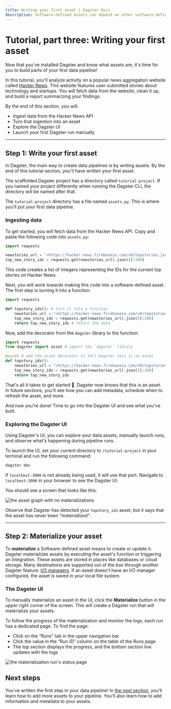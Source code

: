 ```yaml
---
title: Writing your first asset | Dagster Docs
description: Software-defined assets can depend on other software-defined assets
---
```


# Tutorial, part three: Writing your first asset

Now that you've installed Dagster and know what assets are, it's time for you to build parts of your first data pipeline!

In this tutorial, you'll analyze activity on a popular news aggregation website called [Hacker News](https://news.ycombinator.com/). This website features user-submitted stories about technology and startups. You will fetch data from the website, clean it up, and build a report summarizing your findings.

By the end of this section, you will:

- Ingest data from the Hacker News API
- Turn that ingestion into an asset
- Explore the Dagster UI
- Launch your first Dagster run manually

---

## Step 1: Write your first asset

In Dagster, the main way to create data pipelines is by writing assets. By the end of this tutorial section, you'll have written your first asset.

The scaffolded Dagster project has a directory called `tutorial-project`. If you named your project differently when running the Dagster CLI, the directory will be named after that.

The `tutorial-project` directory has a file named `assets.py`. This is where you'll put your first data pipeline.

### Ingesting data

To get started, you will fetch data from the Hacker News API. Copy and paste the following code into `assets.py`:

```python
import requests

newstories_url = "<https://hacker-news.firebaseio.com/v0/topstories.json>"
top_new_story_ids = requests.get(newstories_url).json()[:100]
```

This code creates a list of integers representing the IDs for the current top stories on Hacker News.

Next, you will work towards making this code into a software-defined asset. The first step is turning it into a function:

```python
import requests

def topstory_ids(): # turn it into a function
    newstories_url = "<https://hacker-news.firebaseio.com/v0/topstories.json>"
    top_new_story_ids = requests.get(newstories_url).json()[:100]
    return top_new_story_ids # return the data
```

Now, add the <PyObject module="dagster" object="asset" displayText="@asset"/> decorator from the `dagster` library to the function:

```python
import requests
from dagster import asset # import the `dagster` library

@asset # add the asset decorator to tell Dagster this is an asset
def topstory_ids():
    newstories_url = "<https://hacker-news.firebaseio.com/v0/topstories.json>"
    top_new_story_ids = requests.get(newstories_url).json()[:100]
    return top_new_story_ids
```

That's all it takes to get started 🎉. Dagster now knows that this is an asset. In future sections, you'll see how you can add metadata, schedule when to refresh the asset, and more.

And now you're done! Time to go into the Dagster UI and see what you've built.

### Exploring the Dagster UI

Using Dagster's UI, you can explore your data assets, manually launch runs, and observe what's happening during pipeline runs.

To launch the UI, set your current directory to `/tutorial-project` in your terminal and run the following command:

```bash
dagster dev
```

If `localhost:3000` is not already being used, it will use that port. Navigate to `localhost:3000` in your browser to see the Dagster UI.

You should see a screen that looks like this:

<Image
alt="the asset graph with no materializations"
src="/images/tutorial/default-ui.png"
width={1392}
height={1167}
/>

Observe that Dagster has detected your `topstory_ids` asset, but it says that the asset has never been _“materialized”_.

---

## Step 2: Materialize your asset

To **materialize** a Software-defined asset means to create or update it. Dagster materializes assets by executing the asset's function or triggering an integration. These assets are stored in places like databases or cloud storage. Many destinations are supported out of the box through another Dagster feature: [I/O managers](/concepts/io-management/io-managers). If an asset doesn't have an I/O manager configured, the asset is saved in your local file system.

### The Dagster UI

To manually materialize an asset in the UI, click the **Materialize** button in the upper right corner of the screen. This will create a Dagster run that will materialize your assets.

To follow the progress of the materialization and monitor the logs, each run has a dedicated page. To find the page:

- Click on the “Runs” tab in the upper navigation bar
- Click the value in the “Run ID” column on the table of the Runs page
- The top section displays the progress, and the bottom section live updates with the logs

<Image
alt="the materialization run's status page"
src="/images/tutorial/run-status-page.png"
width={1152}
height={669}
/>

## Next steps

You've written the first step in your data pipeline! In [the next section](/tutorial/building-an-asset-graph), you'll learn how to add more assets to your pipeline. You'll also learn how to add information and metadata to your assets.
